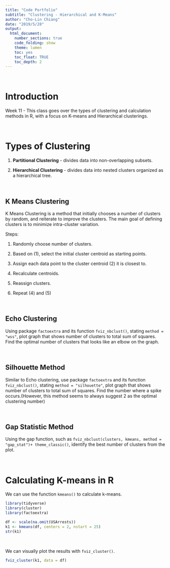 ```yaml
---
title: "Code Portfolio"
subtitle: "Clustering - Hierarchical and K-Means"
author: "Cho-Lin Chiang"
date: "2019/5/28"
output:
  html_document:
    number_sections: true
    code_folding: show
    theme: lumen
    toc: yes
    toc_float: TRUE
    toc_depth: 2
---
```


<br> 

# Introduction
Week 11 - This class goes over the types of clustering and calculation methods in R, with a focus on K-means and Hierarchical clusterings.

<br> 

# Types of Clustering


1. **Partitional Clustering** - divides data into non-overlapping subsets.

2. **Hierarchical Clustering** - divides data into nested clusters organized as a hierarchical tree.

<br>

## K Means Clustering

K Means Clustering is a method that initially chooses a number of clusters by random, and reiterate to improve the clusters. The main goal of defining clusters is to minimize intra-cluster variation.

Steps:

1. Randomly choose number of clusters.

2. Based on (1), select the initial cluster centroid as starting points.

3. Assign each data point to the cluster centroid (2) it is closest to.

4. Recalculate centroids.

5. Reassign clusters.

6. Repeat (4) and (5)

<br>

## Echo Clustering

Using package `factoextra` and its function `fviz_nbclust()`, stating `method = "wss"`, plot graph that shows number of clusters to total sum of squares. Find the optimal number of clusters that looks like an elbow on the graph.

<br>

## Silhouette Method

Similar to Echo clustering, use package `factoextra` and its function `fviz_nbclust()`, stating `method = "silhouette"`, plot graph that shows number of clusters to total sum of squares. Find the number where a spike occurs.(However, this method seems to always suggest 2 as the optimal clustering number)

<br>

## Gap Statistic Method

Using the gap function, such as `fviz_nbclust(clusters, kmeans, method = "gap_stat")+ theme_classic()`, identify the best number of clusters from the plot. 



<br>

# Calculating K-means in R

We can use the function `kmeans()` to calculate k-means. 

```r
library(tidyverse)
library(cluster)
library(factoextra)
```

```r
df <- scale(na.omit(USArrests))
k1 <- kmeans(df, centers = 2, nstart = 25)
str(k1)
```

<br>

We can visually plot the results with `fviz_cluster()`.
 
```r
fviz_cluster(k1, data = df)
```

<br>
 
